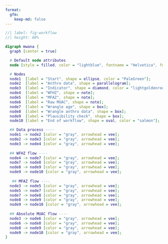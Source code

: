 ```yaml
---
format: 
  gfm:
    keep-md: false
---
```


```dot
//| label: fig-workflow
//| height: 60%

digraph mwana {
  graph [center = true]

  # Default node attributes
  node [style = filled, color = "lightblue", fontname = "Helvetica", fontsize = 12];

  # Nodes
  node1  [label = "Start", shape = ellipse, color = "PaleGreen"];
  node2  [label = "Anthro data", shape = parallelogram];
  node3  [label = "Indicator", shape = diamond, color = "lightgoldenrod"];
  node4  [label = "WFHZ", shape = note];
  node5  [label = "MFAZ", shape = note];
  node6  [label = "Raw MUAC", shape = note];
  node7  [label = "Wrangle age", shape = box];
  node8  [label = "Wrangle anthro data", shape = box];
  node9  [label = "Plausibility check", shape = box];
  node10 [label = "End of workflow", shape = oval, color = "salmon"];

  ## Data process ----
  node1 -> node2 [color = "gray", arrowhead = vee];
  node2 -> node3 [color = "gray", arrowhead = vee];
  node3 -> node4 [color = "gray", arrowhead = vee];
  
  ## WFHZ flow ----
  node4 -> node7 [color = "gray", arrowhead = vee];
  node7 -> node8 [color = "gray", arrowhead = vee];
  node8 -> node9 [color = "gray", arrowhead = vee];
  node9 -> node10 [color = "gray", arrowhead = vee];
  
   ## MFAZ flow ----
  node3 -> node5 [color = "gray", arrowhead = vee];
  node5 -> node7 [color = "gray", arrowhead = vee];
  node7 -> node8 [color = "gray", arrowhead = vee];
  node8 -> node9 [color = "gray", arrowhead = vee];
  node9 -> node10 [color = "gray", arrowhead = vee];
  
  ## Absolute MUAC flow ----
  node3 -> node6 [color = "gray", arrowhead = vee];
  node6 -> node8 [color = "gray", arrowhead = vee];
  node8 -> node9 [color = "gray", arrowhead = vee];
  node9 -> node10 [color = "gray", arrowhead = vee];
}
```